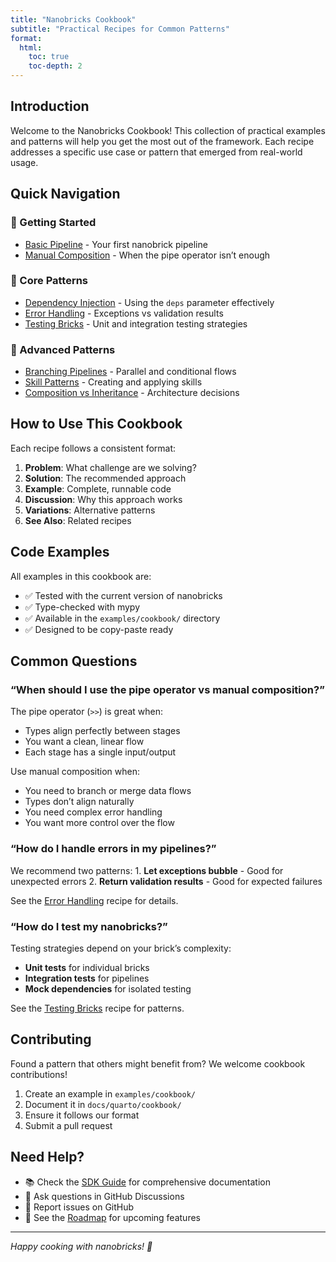```yaml
---
title: "Nanobricks Cookbook"
subtitle: "Practical Recipes for Common Patterns"
format:
  html:
    toc: true
    toc-depth: 2
---
```


## Introduction

Welcome to the Nanobricks Cookbook! This collection of practical examples and patterns will help you get the most out of the framework. Each recipe addresses a specific use case or pattern that emerged from real-world usage.

## Quick Navigation

### 🚀 Getting Started
- [Basic Pipeline](basic-pipeline.qmd) - Your first nanobrick pipeline
- [Manual Composition](manual-composition.qmd) - When the pipe operator isn't enough

### 🔧 Core Patterns
- [Dependency Injection](dependency-injection.qmd) - Using the `deps` parameter effectively
- [Error Handling](error-handling.qmd) - Exceptions vs validation results
- [Testing Bricks](testing-bricks.qmd) - Unit and integration testing strategies

### 🎯 Advanced Patterns
- [Branching Pipelines](branching-pipelines.qmd) - Parallel and conditional flows
- [Skill Patterns](skill-patterns.qmd) - Creating and applying skills
- [Composition vs Inheritance](composition-patterns.qmd) - Architecture decisions

## How to Use This Cookbook

Each recipe follows a consistent format:

1. **Problem**: What challenge are we solving?
2. **Solution**: The recommended approach
3. **Example**: Complete, runnable code
4. **Discussion**: Why this approach works
5. **Variations**: Alternative patterns
6. **See Also**: Related recipes

## Code Examples

All examples in this cookbook are:

- ✅ Tested with the current version of nanobricks
- ✅ Type-checked with mypy
- ✅ Available in the `examples/cookbook/` directory
- ✅ Designed to be copy-paste ready

## Common Questions

### "When should I use the pipe operator vs manual composition?"

The pipe operator (`>>`) is great when:

- Types align perfectly between stages
- You want a clean, linear flow
- Each stage has a single input/output

Use manual composition when:

- You need to branch or merge data flows
- Types don't align naturally
- You need complex error handling
- You want more control over the flow

### "How do I handle errors in my pipelines?"

We recommend two patterns:
1. **Let exceptions bubble** - Good for unexpected errors
2. **Return validation results** - Good for expected failures

See the [Error Handling](error-handling.qmd) recipe for details.

### "How do I test my nanobricks?"

Testing strategies depend on your brick's complexity:

- **Unit tests** for individual bricks
- **Integration tests** for pipelines
- **Mock dependencies** for isolated testing

See the [Testing Bricks](testing-bricks.qmd) recipe for patterns.

## Contributing

Found a pattern that others might benefit from? We welcome cookbook contributions! 

1. Create an example in `examples/cookbook/`
2. Document it in `docs/quarto/cookbook/`
3. Ensure it follows our format
4. Submit a pull request

## Need Help?

- 📚 Check the [SDK Guide](../sdk-guide.qmd) for comprehensive documentation
- 💬 Ask questions in GitHub Discussions
- 🐛 Report issues on GitHub
- 🚀 See the [Roadmap](../roadmap.qmd) for upcoming features

---

*Happy cooking with nanobricks! 🧱*